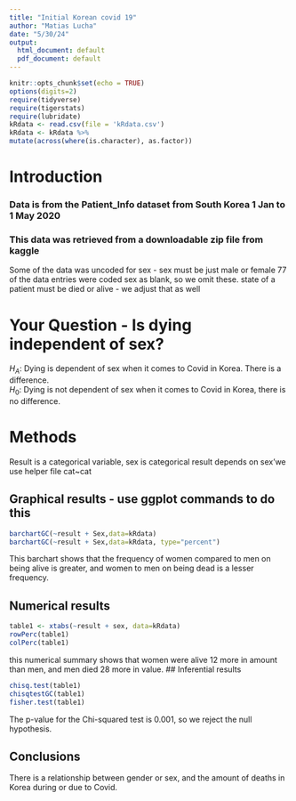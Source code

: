 ```yaml
---
title: "Initial Korean covid 19"
author: "Matias Lucha"
date: "5/30/24"
output:
  html_document: default
  pdf_document: default
---
```


```r
knitr::opts_chunk$set(echo = TRUE)
options(digits=2)
require(tidyverse)
require(tigerstats)
require(lubridate)
kRdata <- read.csv(file = 'kRdata.csv')
kRdata <- kRdata %>%
mutate(across(where(is.character), as.factor))

```

# Introduction



### Data is from the Patient_Info dataset from South Korea 1 Jan to 1 May 2020
### This data was retrieved from a downloadable zip file from kaggle

Some of the data was uncoded for sex - sex must be just male or female
77 of the data entries were coded sex  as blank, so we omit these.
state of a patient must be died or alive - we adjust that as well   
  
# Your Question - Is dying independent of sex?
$H_A$: Dying is dependent of sex when it comes to Covid in Korea. There is a difference.   
$H_0$:  Dying is not dependent of sex when it comes to Covid in Korea, there is no difference.

# Methods

Result is a categorical variable, sex is categorical
result depends on sex'we use helper file cat~cat


## Graphical results - use ggplot commands to do this  

```r
barchartGC(~result + Sex,data=kRdata)
barchartGC(~result + Sex,data=kRdata, type="percent")
```
This barchart shows that the frequency of women compared to men on being alive is greater, and women to men on being dead is a lesser frequency. 
  





  
## Numerical results

```r
table1 <- xtabs(~result + sex, data=kRdata)
rowPerc(table1)
colPerc(table1)
```
this numerical summary shows that women were alive 12 more in amount than men, and men died 28 more in value. 
## Inferential results 
```r
chisq.test(table1)
chisqtestGC(table1)
fisher.test(table1)
```
The p-value for the Chi-squared test is 0.001, so we reject the null hypothesis. 


## Conclusions
There is a relationship between gender or sex, and the amount of deaths in Korea during or due to Covid.

